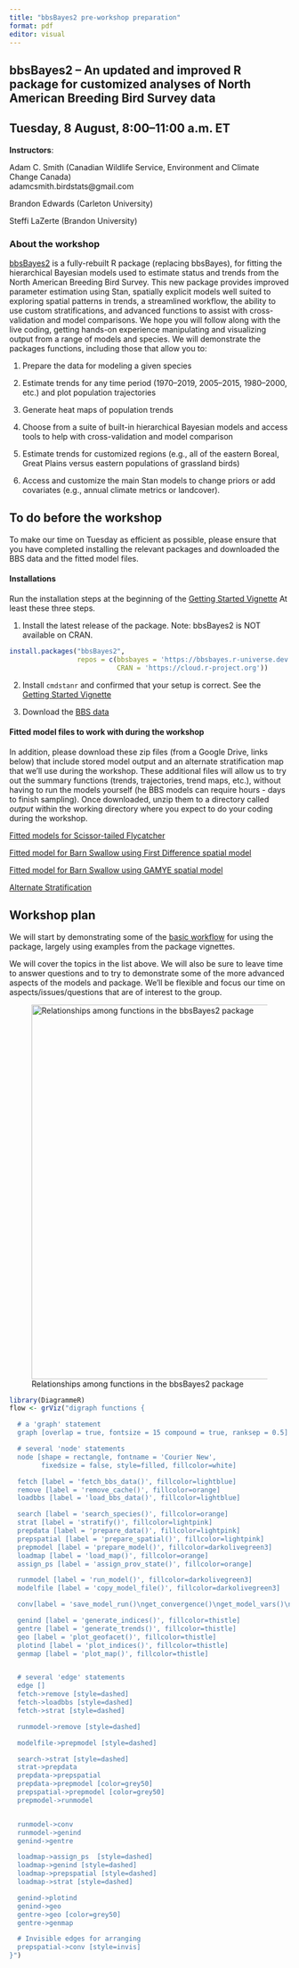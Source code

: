 ```yaml
---
title: "bbsBayes2 pre-workshop preparation"
format: pdf
editor: visual
---
```


## bbsBayes2 -- An updated and improved R package for customized analyses of North American Breeding Bird Survey data

## Tuesday, 8 August, 8:00--11:00 a.m. ET

**Instructors**:

Adam C. Smith (Canadian Wildlife Service, Environment and Climate Change Canada)\
adamcsmith.birdstats\@gmail.com

Brandon Edwards (Carleton University)

Steffi LaZerte (Brandon University)

### About the workshop

[bbsBayes2](https://bbsbayes.github.io/bbsBayes2) is a fully-rebuilt R package (replacing bbsBayes), for fitting the hierarchical Bayesian models used to estimate status and trends from the North American Breeding Bird Survey. This new package provides improved parameter estimation using Stan, spatially explicit models well suited to exploring spatial patterns in trends, a streamlined workflow, the ability to use custom stratifications, and advanced functions to assist with cross-validation and model comparisons. We hope you will follow along with the live coding, getting hands-on experience manipulating and visualizing output from a range of models and species. We will demonstrate the packages functions, including those that allow you to:

1.  Prepare the data for modeling a given species

2.  Estimate trends for any time period (1970--2019, 2005--2015, 1980--2000, etc.) and plot population trajectories

3.  Generate heat maps of population trends

4.  Choose from a suite of built-in hierarchical Bayesian models and access tools to help with cross-validation and model comparison

5.  Estimate trends for customized regions (e.g., all of the eastern Boreal, Great Plains versus eastern populations of grassland birds)

6.  Access and customize the main Stan models to change priors or add covariates (e.g., annual climate metrics or landcover).

## To do before the workshop

To make our time on Tuesday as efficient as possible, please ensure that you have completed installing the relevant packages and downloaded the BBS data and the fitted model files.

#### Installations

Run the installation steps at the beginning of the [Getting Started Vignette](https://bbsbayes.github.io/bbsBayes2/) At least these three steps.

1.  Install the latest release of the package. Note: bbsBayes2 is NOT available on CRAN.

```r
install.packages("bbsBayes2",
                 repos = c(bbsbayes = 'https://bbsbayes.r-universe.dev',
                           CRAN = 'https://cloud.r-project.org'))
```

2.  Install `cmdstanr` and confirmed that your setup is correct. See the [Getting Started Vignette](https://bbsbayes.github.io/bbsBayes2/articles/bbsBayes2.html#install-cmdstanr)

3.  Download the [BBS data](https://bbsbayes.github.io/bbsBayes2/articles/bbsBayes2.html#download-bbs-data)

#### Fitted model files to work with during the workshop

In addition, please download these zip files (from a Google Drive, links below) that include stored model output and an alternate stratification map that we'll use during the workshop. These additional files will allow us to try out the summary functions (trends, trajectories, trend maps, etc.), without having to run the models yourself (he BBS models can require hours - days to finish sampling). Once downloaded, unzip them to a directory called *output* within the working directory where you expect to do your coding during the workshop.

[Fitted models for Scissor-tailed Flycatcher](https://drive.google.com/file/d/1zF8xOIn_ZuORmjNDHAu5YCJjIx4j-MHC/view?usp=drive_link)

[Fitted model for Barn Swallow using First Difference spatial model](https://drive.google.com/file/d/1hlJ9rljDSGdkV4P_-k07wBSyWyKOy-hm/view?usp=sharing)

[Fitted model for Barn Swallow using GAMYE spatial model](https://drive.google.com/file/d/1RNbM312_isopRN7Lb-jP1-wK4UvRKkHE/view?usp=sharing)

[Alternate Stratification](https://drive.google.com/file/d/1pWPC2Eh5VBP7RIC173gazdAmtHfx4KdF/view?usp=sharing)

## Workshop plan

We will start by demonstrating some of the [basic workflow](https://bbsbayes.github.io/bbsBayes2/articles/bbsBayes2.html#workflow-overview) for using the package, largely using examples from the package vignettes.

We will cover the topics in the list above. We will also be sure to leave time to answer questions and to try to demonstrate some of the more advanced aspects of the models and package. We'll be flexible and focus our time on aspects/issues/questions that are of interest to the group.

![Relationships among functions in the bbsBayes2 package](Flow.png){width="7in"}

```r
library(DiagrammeR)
flow <- grViz("digraph functions {

  # a 'graph' statement
  graph [overlap = true, fontsize = 15 compound = true, ranksep = 0.5]

  # several 'node' statements
  node [shape = rectangle, fontname = 'Courier New',
        fixedsize = false, style=filled, fillcolor=white]

  fetch [label = 'fetch_bbs_data()', fillcolor=lightblue]
  remove [label = 'remove_cache()', fillcolor=orange]
  loadbbs [label = 'load_bbs_data()', fillcolor=lightblue]

  search [label = 'search_species()', fillcolor=orange]
  strat [label = 'stratify()', fillcolor=lightpink]
  prepdata [label = 'prepare_data()', fillcolor=lightpink]
  prepspatial [label = 'prepare_spatial()', fillcolor=lightpink]
  prepmodel [label = 'prepare_model()', fillcolor=darkolivegreen3]
  loadmap [label = 'load_map()', fillcolor=orange]
  assign_ps [label = 'assign_prov_state()', fillcolor=orange]

  runmodel [label = 'run_model()', fillcolor=darkolivegreen3]
  modelfile [label = 'copy_model_file()', fillcolor=darkolivegreen3]

  conv[label = 'save_model_run()\nget_convergence()\nget_model_vars()\nget_summary()', fillcolor=darkolivegreen3]

  genind [label = 'generate_indices()', fillcolor=thistle]
  gentre [label = 'generate_trends()', fillcolor=thistle]
  geo [label = 'plot_geofacet()', fillcolor=thistle]
  plotind [label = 'plot_indices()', fillcolor=thistle]
  genmap [label = 'plot_map()', fillcolor=thistle]


  # several 'edge' statements
  edge []
  fetch->remove [style=dashed]
  fetch->loadbbs [style=dashed]
  fetch->strat [style=dashed]

  runmodel->remove [style=dashed]

  modelfile->prepmodel [style=dashed]

  search->strat [style=dashed]
  strat->prepdata
  prepdata->prepspatial
  prepdata->prepmodel [color=grey50]
  prepspatial->prepmodel [color=grey50]
  prepmodel->runmodel


  runmodel->conv
  runmodel->genind
  genind->gentre

  loadmap->assign_ps  [style=dashed]
  loadmap->genind [style=dashed]
  loadmap->prepspatial [style=dashed]
  loadmap->strat [style=dashed]

  genind->plotind
  genind->geo
  gentre->geo [color=grey50]
  gentre->genmap

  # Invisible edges for arranging
  prepspatial->conv [style=invis]
}")
```
